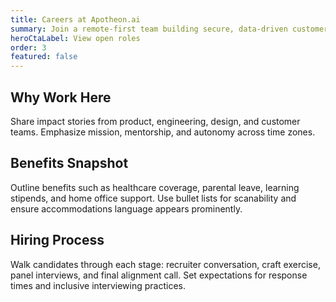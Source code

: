 ```yaml
---
title: Careers at Apotheon.ai
summary: Join a remote-first team building secure, data-driven customer experiences for regulated industries.
heroCtaLabel: View open roles
order: 3
featured: false
---
```


[//]: # 'NOTE: HERO SLOT CONTRACT — CTA should lead to the applicant tracking system or a talent network form.'
[//]: # 'NOTE: Mention the remote-first stance to capture search intent.'
[//]: # 'SECTION LAYOUT — Use this opener to populate the <article> slot immediately after <MarketingHero>.'
[//]: # 'SECTION INTENT — Establish EVP pillars before diving into logistics so the story feels aspirational.'

## Why Work Here

Share impact stories from product, engineering, design, and customer teams. Emphasize mission,
mentorship, and autonomy across time zones.

[//]: # 'SECTION LAYOUT — This block usually renders as a bulleted list for quick scannability inside the article column.'
[//]: # 'CTA INTERPLAY — Reference benefits that map to future CTA cards (e.g., link to open roles filterable by team).'

## Benefits Snapshot

Outline benefits such as healthcare coverage, parental leave, learning stipends, and home office
support. Use bullet lists for scanability and ensure accommodations language appears prominently.

[//]: # 'SECTION LAYOUT — Hiring process copy pairs with optional timeline or accordion components when embedded later.'
[//]: # 'CTA INTERPLAY — Close by pointing to the hero CTA or a secondary CTA card for talent network subscriptions.'

## Hiring Process

Walk candidates through each stage: recruiter conversation, craft exercise, panel interviews, and
final alignment call. Set expectations for response times and inclusive interviewing practices.

[//]: # 'NOTE: CTA ROW STRATEGY — <MarketingCtaRow> typically includes "Browse open roles" and "Refer a teammate" actions for this page.'
